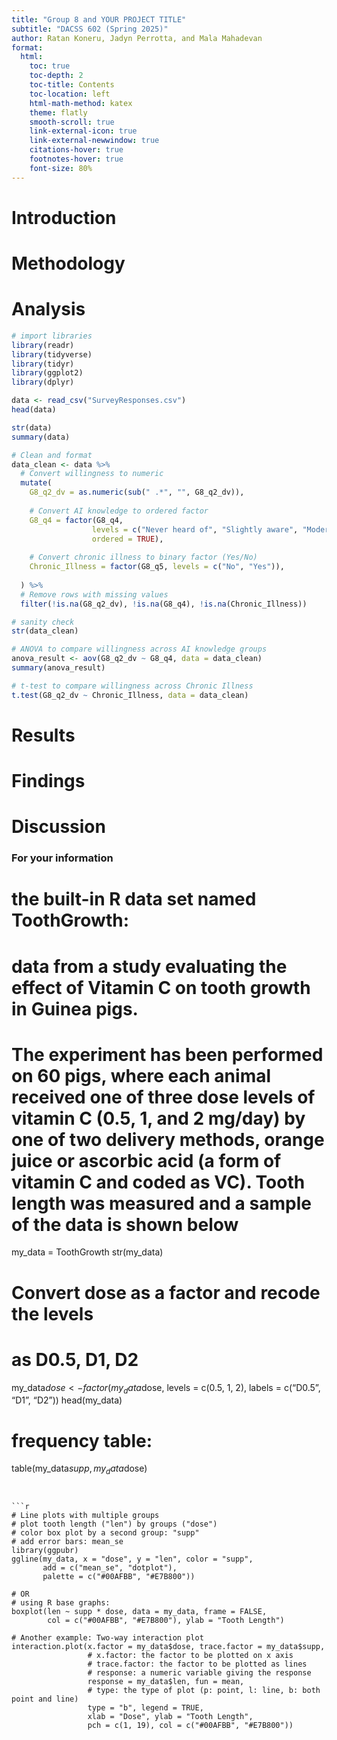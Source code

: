 ```yaml
---
title: "Group 8 and YOUR PROJECT TITLE"
subtitle: "DACSS 602 (Spring 2025)"
author: Ratan Koneru, Jadyn Perrotta, and Mala Mahadevan
format: 
  html:
    toc: true
    toc-depth: 2
    toc-title: Contents
    toc-location: left
    html-math-method: katex
    theme: flatly
    smooth-scroll: true
    link-external-icon: true
    link-external-newwindow: true
    citations-hover: true
    footnotes-hover: true
    font-size: 80%
---
```


<!--
ATTENTION: Please submit both your .qmd file and the corresponding ".html" file after rendering.
-->


<!--
Replace the placeholders (title and author) in the yaml above with your own.
-->


# Introduction
<!--
What is your experiment about (4-5 sentences).
-->

# Methodology
<!--
Describe your experiment design, including: (1) experiment design, (2) treatments, (3) outcome variable(s), (4) sample size, and (5) data cleaning procedures (if applicable) [8-10 sentences]
-->

# Analysis

<!--
Which statistical test is used, and why? [3-4 sentences]
-->

<!--
Run the chosen test! To do so: (1) import the libraries you need, (2) import your data, (3) double-check the names of your IV(s) and DV, and (4) run the test. For information on the libraries and R syntax, refer to see Lecture 602-statistics(May 1).
-->

```r
# import libraries
library(readr)
library(tidyverse)
library(tidyr)
library(ggplot2)
library(dplyr)
```


```r
data <- read_csv("SurveyResponses.csv")
head(data)
```
```r

str(data)
summary(data)
```

```r

# Clean and format 
data_clean <- data %>%
  # Convert willingness to numeric
  mutate(
    G8_q2_dv = as.numeric(sub(" .*", "", G8_q2_dv)),
    
    # Convert AI knowledge to ordered factor
    G8_q4 = factor(G8_q4, 
                  levels = c("Never heard of", "Slightly aware", "Moderately aware"),
                  ordered = TRUE),
    
    # Convert chronic illness to binary factor (Yes/No)
    Chronic_Illness = factor(G8_q5, levels = c("No", "Yes")),
    
  ) %>%
  # Remove rows with missing values
  filter(!is.na(G8_q2_dv), !is.na(G8_q4), !is.na(Chronic_Illness))

# sanity check
str(data_clean)
```

```r


# ANOVA to compare willingness across AI knowledge groups
anova_result <- aov(G8_q2_dv ~ G8_q4, data = data_clean)
summary(anova_result)

# t-test to compare willingness across Chronic Illness 
t.test(G8_q2_dv ~ Chronic_Illness, data = data_clean)


```

# Results
<!--
Report and interpret the test results. For information on what should be included, refer to Lecture 602-statistics(May 1). Also add at least one plot.
-->




# Findings
<!--
Findings: Report the statistic you obtained along with the information to decide whether the null hypothesis can be rejected or not. Use a plot and/or table with a proper label.
-->



# Discussion
<!--
What are the implications of the study? What are possible explanations if the results do not align with your hypothesis? Any suggestions for future studies?
-->



### For your information
<!--
Some example code for different plots. Below is only for your information. Submit your report after removing this section.
-->

# the built-in R data set named ToothGrowth:
# data from a study evaluating the effect of Vitamin C on tooth growth in Guinea pigs.
# The experiment has been performed on 60 pigs, where each animal received one of three dose levels of vitamin C (0.5, 1, and 2 mg/day) by one of two delivery methods, orange juice or ascorbic acid (a form of vitamin C and coded as VC). Tooth length was measured and a sample of the data is shown below
my_data = ToothGrowth
str(my_data)

# Convert dose as a factor and recode the levels
# as D0.5, D1, D2
my_data$dose <- factor(my_data$dose,
                       levels = c(0.5, 1, 2),
                       labels = c("D0.5", "D1", "D2"))
head(my_data)

# frequency table:
table(my_data$supp, my_data$dose)
```


```r
# Line plots with multiple groups
# plot tooth length ("len") by groups ("dose")
# color box plot by a second group: "supp"
# add error bars: mean_se
library(ggpubr)
ggline(my_data, x = "dose", y = "len", color = "supp",
       add = c("mean_se", "dotplot"),
       palette = c("#00AFBB", "#E7B800"))

# OR
# using R base graphs:
boxplot(len ~ supp * dose, data = my_data, frame = FALSE,
        col = c("#00AFBB", "#E7B800"), ylab = "Tooth Length")

# Another example: Two-way interaction plot
interaction.plot(x.factor = my_data$dose, trace.factor = my_data$supp, 
                 # x.factor: the factor to be plotted on x axis
                 # trace.factor: the factor to be plotted as lines
                 # response: a numeric variable giving the response
                 response = my_data$len, fun = mean,
                 # type: the type of plot (p: point, l: line, b: both point and line)
                 type = "b", legend = TRUE,
                 xlab = "Dose", ylab = "Tooth Length",
                 pch = c(1, 19), col = c("#00AFBB", "#E7B800"))
```


